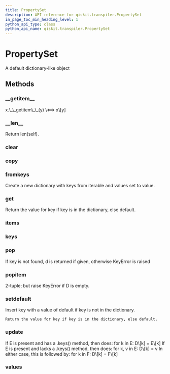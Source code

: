 ```yaml
---
title: PropertySet
description: API reference for qiskit.transpiler.PropertySet
in_page_toc_min_heading_level: 1
python_api_type: class
python_api_name: qiskit.transpiler.PropertySet
---
```


# PropertySet

<Class id="qiskit.transpiler.PropertySet" github="https://github.com/qiskit/qiskit/tree/stable/0.14/qiskit/transpiler/propertyset.py" signature="PropertySet">
  A default dictionary-like object

  ## Methods

  ### \_\_getitem\_\_

  <Function id="qiskit.transpiler.PropertySet.__getitem__" name="__getitem__" signature="PropertySet.__getitem__()">
    x.\_\_getitem\_\_(y) \<==> x\[y]
  </Function>

  ### \_\_len\_\_

  <Function id="qiskit.transpiler.PropertySet.__len__" name="__len__" signature="PropertySet.__len__()">
    Return len(self).
  </Function>

  ### clear

  <Function id="qiskit.transpiler.PropertySet.clear" name="clear" signature="PropertySet.clear() → None.  Remove all items from D." />

  ### copy

  <Function id="qiskit.transpiler.PropertySet.copy" name="copy" signature="PropertySet.copy() → a shallow copy of D" />

  ### fromkeys

  <Function id="qiskit.transpiler.PropertySet.fromkeys" name="fromkeys" signature="PropertySet.fromkeys(value=None, /)">
    Create a new dictionary with keys from iterable and values set to value.
  </Function>

  ### get

  <Function id="qiskit.transpiler.PropertySet.get" name="get" signature="PropertySet.get(key, default=None, /)">
    Return the value for key if key is in the dictionary, else default.
  </Function>

  ### items

  <Function id="qiskit.transpiler.PropertySet.items" name="items" signature="PropertySet.items() → a set-like object providing a view on D’s items" />

  ### keys

  <Function id="qiskit.transpiler.PropertySet.keys" name="keys" signature="PropertySet.keys() → a set-like object providing a view on D’s keys" />

  ### pop

  <Function id="qiskit.transpiler.PropertySet.pop" name="pop" signature="PropertySet.pop(k[, d]) → v, remove specified key and return the corresponding value.">
    If key is not found, d is returned if given, otherwise KeyError is raised
  </Function>

  ### popitem

  <Function id="qiskit.transpiler.PropertySet.popitem" name="popitem" signature="PropertySet.popitem() → (k, v), remove and return some (key, value) pair as a">
    2-tuple; but raise KeyError if D is empty.
  </Function>

  ### setdefault

  <Function id="qiskit.transpiler.PropertySet.setdefault" name="setdefault" signature="PropertySet.setdefault(key, default=None, /)">
    Insert key with a value of default if key is not in the dictionary.

    Return the value for key if key is in the dictionary, else default.
  </Function>

  ### update

  <Function id="qiskit.transpiler.PropertySet.update" name="update" signature="PropertySet.update([E, ]**F) → None.  Update D from dict/iterable E and F.">
    If E is present and has a .keys() method, then does: for k in E: D\[k] = E\[k] If E is present and lacks a .keys() method, then does: for k, v in E: D\[k] = v In either case, this is followed by: for k in F: D\[k] = F\[k]
  </Function>

  ### values

  <Function id="qiskit.transpiler.PropertySet.values" name="values" signature="PropertySet.values() → an object providing a view on D’s values" />
</Class>

